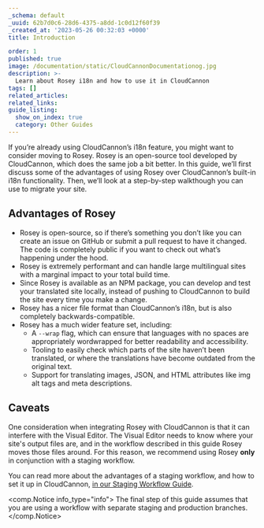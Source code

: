```yaml
---
_schema: default
_uuid: 62b7d0c6-28d6-4375-a8dd-1c0d12f60f39
_created_at: '2023-05-26 00:32:03 +0000'
title: Introduction

order: 1
published: true
image: /documentation/static/CloudCannonDocumentationog.jpg
description: >-
  Learn about Rosey i18n and how to use it in CloudCannon
tags: []
related_articles:
related_links:
guide_listing:
  show_on_index: true
  category: Other Guides
---
```

If you’re already using CloudCannon’s i18n feature, you might want to consider moving to Rosey. Rosey is an open-source tool developed by CloudCannon, which does the same job a bit better. In this guide, we’ll first discuss some of the advantages of using Rosey over CloudCannon’s built-in i18n functionality. Then, we’ll look at a step-by-step walkthough you can use to migrate your site.

## Advantages of Rosey

- Rosey is open-source, so if there’s something you don’t like you can create an issue on GitHub or submit a pull request to have it changed. The code is completely public if you want to check out what’s happening under the hood.
- Rosey is extremely performant and can handle large multilingual sites with a marginal impact to your total build time.
- Since Rosey is available as an NPM package, you can develop and test your translated site locally, instead of pushing to CloudCannon to build the site every time you make a change.
- Rosey has a nicer file format than CloudCannon’s i18n, but is also completely backwards-compatible.
- Rosey has a much wider feature set, including:
    - A `--wrap` flag, which can ensure that languages with no spaces are appropriately wordwrapped for better readability and accessibility.
    - Tooling to easily check which parts of the site haven’t been translated, or where the translations have become outdated from the original text.
    - Support for translating images, JSON, and HTML attributes like img alt tags and meta descriptions.

## Caveats

One consideration when integrating Rosey with CloudCannon is that it can interfere with the Visual Editor. The Visual Editor needs to know where your site's output files are, and in the workflow described in this guide Rosey moves those files around. For this reason, we recommend using Rosey **only** in conjunction with a staging workflow.

You can read more about the advantages of a staging workflow, and how to set it up in CloudCannon, [in our Staging Workflow Guide](/documentation/guides/staging-workflow-guide/).

<comp.Notice info_type="info">
  The final step of this guide assumes that you are using a workflow with separate staging and production branches.
</comp.Notice>
